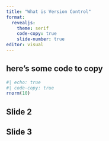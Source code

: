 ```yaml
---
title: "What is Version Control"
format: 
  revealjs:
    theme: serif
    code-copy: true
    slide-number: true
editor: visual
---
```


## here's some code to copy

```r
#| echo: true
#| code-copy: true
rnorm(10)
```

## Slide 2


## Slide 3
